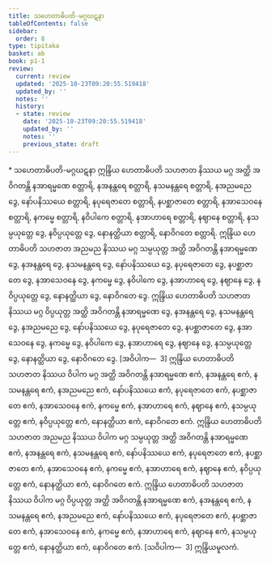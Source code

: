 ```yaml
---
title: သဟေတာဓိပတိ-မဂ္ဂဃဋနာ
tableOfContents: false
sidebar:
  order: 8
type: tipitaka
basket: ab
book: p1-1
review:
  current: review
  updated: '2025-10-23T09:20:55.519418'
  updated_by: ''
  notes: ''
  history:
  - state: review
    date: '2025-10-23T09:20:55.519418'
    updated_by: ''
    notes: ''
    previous_state: draft
---
```



<ReviewStatus review={frontmatter.review} showDetails={true} />

<HypothesisAnnotation frontmatter={frontmatter} />

<DynamicBreadcrumb />

<Paragraph type="center" book="p1-1">
* သဟေတာဓိပတိ-မဂ္ဂဃဋနာ
</Paragraph>

<Division number="469" book="p1-1" e="ch" v="36" p="172">

<Paragraph number="1538" book="p1-1">
ဣန္ဒြိယ ဟေတာဓိပတိ သဟဇာတ နိဿယ မဂ္ဂ အတ္ထိ အဝိဂတန္တိ နအာရမ္မဏေ စတ္တာရိ, နအနန္တရေ စတ္တာရိ, နသမနန္တရေ စတ္တာရိ, နအညမညေ ဒွေ, နော်ပနိဿယေ စတ္တာရိ, နပုရေဇာတေ စတ္တာရိ, နပစ္ဆာဇာတေ စတ္တာရိ, နအာသေဝနေ စတ္တာရိ, နကမ္မေ စတ္တာရိ, နဝိပါကေ စတ္တာရိ, နအာဟာရေ စတ္တာရိ, နဈာနေ စတ္တာရိ, နသမ္ပယုတ္တေ ဒွေ, နဝိပ္ပယုတ္တေ ဒွေ, နောနတ္ထိယာ စတ္တာရိ, နောဝိဂတေ စတ္တာရိ.
</Paragraph>

<Paragraph number="1539" book="p1-1">
ဣန္ဒြိယ ဟေတာဓိပတိ သဟဇာတ အညမည နိဿယ မဂ္ဂ သမ္ပယုတ္တ အတ္ထိ အဝိဂတန္တိ နအာရမ္မဏေ ဒွေ, နအနန္တရေ ဒွေ, နသမနန္တရေ ဒွေ, နော်ပနိဿယေ ဒွေ, နပုရေဇာတေ ဒွေ, နပစ္ဆာဇာတေ ဒွေ, နအာသေဝနေ ဒွေ, နကမ္မေ ဒွေ, နဝိပါကေ ဒွေ, နအာဟာရေ ဒွေ, နဈာနေ ဒွေ, နဝိပ္ပယုတ္တေ ဒွေ, နောနတ္ထိယာ ဒွေ, နောဝိဂတေ ဒွေ.
</Paragraph>

<Paragraph number="1540" book="p1-1">
ဣန္ဒြိယ ဟေတာဓိပတိ သဟဇာတ နိဿယ မဂ္ဂ ဝိပ္ပယုတ္တ အတ္ထိ အဝိဂတန္တိ နအာရမ္မဏေ ဒွေ, နအနန္တရေ ဒွေ, နသမနန္တရေ ဒွေ, နအညမညေ ဒွေ, နော်ပနိဿယေ ဒွေ, နပုရေဇာတေ ဒွေ, နပစ္ဆာဇာတေ ဒွေ, နအာသေဝနေ ဒွေ, နကမ္မေ ဒွေ, နဝိပါကေ ဒွေ, နအာဟာရေ ဒွေ, နဈာနေ ဒွေ, နသမ္ပယုတ္တေ ဒွေ, နောနတ္ထိယာ ဒွေ, နောဝိဂတေ ဒွေ. [အဝိပါက—  3]
</Paragraph>

<Paragraph number="1541" book="p1-1">
ဣန္ဒြိယ ဟေတာဓိပတိ သဟဇာတ နိဿယ ဝိပါက မဂ္ဂ အတ္ထိ အဝိဂတန္တိ နအာရမ္မဏေ ဧကံ, နအနန္တရေ ဧကံ, နသမနန္တရေ ဧကံ, နအညမညေ ဧကံ, နော်ပနိဿယေ ဧကံ, နပုရေဇာတေ ဧကံ, နပစ္ဆာဇာတေ ဧကံ, နအာသေဝနေ ဧကံ, နကမ္မေ ဧကံ, နအာဟာရေ ဧကံ, နဈာနေ ဧကံ, နသမ္ပယုတ္တေ ဧကံ, နဝိပ္ပယုတ္တေ ဧကံ, နောနတ္ထိယာ ဧကံ, နောဝိဂတေ ဧကံ.
</Paragraph>

<Paragraph number="1542" book="p1-1">
ဣန္ဒြိယ ဟေတာဓိပတိ သဟဇာတ အညမည နိဿယ ဝိပါက မဂ္ဂ သမ္ပယုတ္တ အတ္ထိ အဝိဂတန္တိ နအာရမ္မဏေ ဧကံ, နအနန္တရေ ဧကံ, နသမနန္တရေ ဧကံ, နော်ပနိဿယေ ဧကံ, နပုရေဇာတေ ဧကံ, နပစ္ဆာဇာတေ ဧကံ, နအာသေဝနေ ဧကံ, နကမ္မေ ဧကံ, နအာဟာရေ ဧကံ, နဈာနေ ဧကံ, နဝိပ္ပယုတ္တေ ဧကံ, နောနတ္ထိယာ ဧကံ, နောဝိဂတေ ဧကံ.
</Paragraph>

<Paragraph number="1543" book="p1-1">
ဣန္ဒြိယ ဟေတာဓိပတိ သဟဇာတ နိဿယ ဝိပါက မဂ္ဂ ဝိပ္ပယုတ္တ အတ္ထိ အဝိဂတန္တိ နအာရမ္မဏေ ဧကံ, နအနန္တရေ ဧကံ, နသမနန္တရေ ဧကံ, နအညမညေ ဧကံ, နော်ပနိဿယေ ဧကံ, နပုရေဇာတေ ဧကံ, နပစ္ဆာဇာတေ ဧကံ, နအာသေဝနေ ဧကံ, နကမ္မေ ဧကံ, နအာဟာရေ ဧကံ, နဈာနေ ဧကံ, နသမ္ပယုတ္တေ ဧကံ, နောနတ္ထိယာ ဧကံ, နောဝိဂတေ ဧကံ. [သဝိပါက—  3]

</Paragraph>
</Division>

<Paragraph number="1544" type="center" book="p1-1">
ဣန္ဒြိယမူလကံ.
</Paragraph>